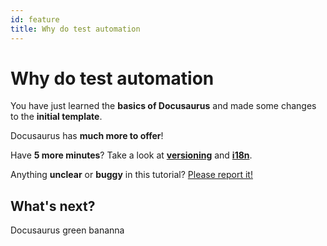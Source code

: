 ---
id: feature
title: Why do test automation
---


# Why do test automation

You have just learned the **basics of Docusaurus** and made some changes to the **initial template**.

Docusaurus has **much more to offer**!

Have **5 more minutes**? Take a look at **[versioning](../tutorial-extras/manage-docs-versions.md)** and **[i18n](../tutorial-extras/translate-your-site.md)**.

Anything **unclear** or **buggy** in this tutorial? [Please report it!](https://github.com/facebook/docusaurus/discussions/4610)

## What's next?

<YouTubeEmbed embedId="YcCw6cS7Uy0">Docusaurus green</YouTubeEmbed>
bananna
